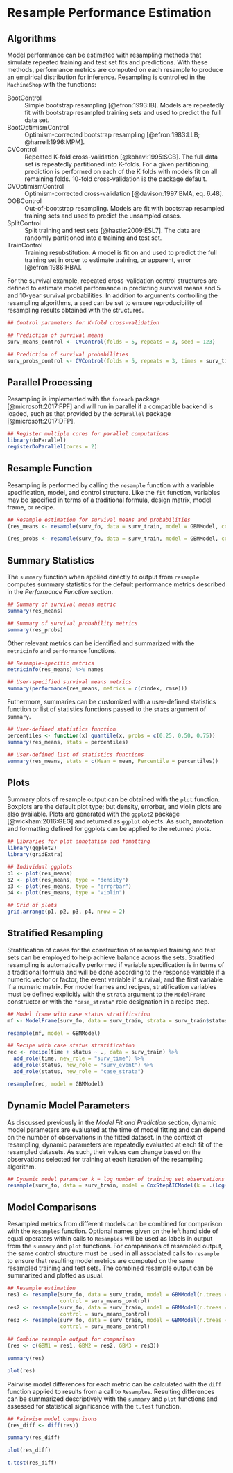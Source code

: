 # Resample Performance Estimation


## Algorithms

Model performance can be estimated with resampling methods that simulate repeated training and test set fits and predictions.  With these methods, performance metrics are computed on each resample to produce an empirical distribution for inference.  Resampling is controlled in the `MachineShop` with the functions:

BootControl
  : Simple bootstrap resampling [@efron:1993:IB].  Models are repeatedly fit with bootstrap resampled training sets and used to predict the full data set.

BootOptimismControl
  : Optimism-corrected bootstrap resampling [@efron:1983:LLB; @harrell:1996:MPM].

CVControl
  : Repeated K-fold cross-validation [@kohavi:1995:SCB].  The full data set is repeatedly partitioned into K-folds.  For a given partitioning, prediction is performed on each of the K folds with models fit on all remaining folds.  10-fold cross-validation is the package default.

CVOptimismControl
  :  Optimism-corrected cross-validation [@davison:1997:BMA, eq. 6.48].

OOBControl
  : Out-of-bootstrap resampling.  Models are fit with bootstrap resampled training sets and used to predict the unsampled cases.
  
SplitControl
  : Split training and test sets [@hastie:2009:ESL7].  The data are randomly partitioned into a training and test set.
  
TrainControl
  : Training resubstitution.  A model is fit on and used to predict the full training set in order to estimate training, or apparent, error [@efron:1986:HBA].
  
For the survival example, repeated cross-validation control structures are defined to estimate model performance in predicting survival means and 5 and 10-year survival probabilities.  In addition to arguments controlling the resampling algorithms, a `seed` can be set to ensure reproducibility of resampling results obtained with the structures.

```r
## Control parameters for K-fold cross-validation

## Prediction of survival means
surv_means_control <- CVControl(folds = 5, repeats = 3, seed = 123)

## Prediction of survival probabilities
surv_probs_control <- CVControl(folds = 5, repeats = 3, times = surv_times, seed = 123)
```


## Parallel Processing

Resampling is implemented with the `foreach` package [@microsoft:2017:FPF] and will run in parallel if a compatible backend is loaded, such as that provided by the `doParallel` package [@microsoft:2017:DFP].

```r
## Register multiple cores for parallel computations
library(doParallel)
registerDoParallel(cores = 2)
```


## Resample Function

Resampling is performed by calling the `resample` function with a variable specification, model, and control structure.  Like the `fit` function, variables may be specified in terms of a traditional formula, design matrix, model frame, or recipe.

```r
## Resample estimation for survival means and probabilities
(res_means <- resample(surv_fo, data = surv_train, model = GBMModel, control = surv_means_control))

(res_probs <- resample(surv_fo, data = surv_train, model = GBMModel, control = surv_probs_control))
```


## Summary Statistics

The `summary` function when applied directly to output from `resample` computes summary statistics for the default performance metrics described in the *Performance Function* section.

```r
## Summary of survival means metric
summary(res_means)

## Summary of survival probability metrics
summary(res_probs)
```

Other relevant metrics can be identified and summarized with the `metricinfo` and `performance` functions.

```r
## Resample-specific metrics
metricinfo(res_means) %>% names

## User-specified survival means metrics
summary(performance(res_means, metrics = c(cindex, rmse)))
```

Futhermore, summaries can be customized with a user-defined statistics function or list of statistics functions passed to the `stats` argument of `summary`.

```r
## User-defined statistics function
percentiles <- function(x) quantile(x, probs = c(0.25, 0.50, 0.75))
summary(res_means, stats = percentiles)

## User-defined list of statistics functions
summary(res_means, stats = c(Mean = mean, Percentile = percentiles))
```


## Plots

Summary plots of resample output can be obtained with the `plot` function.  Boxplots are the default plot type; but density, errorbar, and violin plots are also available.  Plots are generated with the `ggplot2` package [@wickham:2016:GEG] and returned as `ggplot` objects.  As such, annotation and formatting defined for ggplots can be applied to the returned plots.

```r
## Libraries for plot annotation and fomatting
library(ggplot2)
library(gridExtra)

## Individual ggplots
p1 <- plot(res_means)
p2 <- plot(res_means, type = "density")
p3 <- plot(res_means, type = "errorbar")
p4 <- plot(res_means, type = "violin")

## Grid of plots
grid.arrange(p1, p2, p3, p4, nrow = 2)
```


## Stratified Resampling

Stratification of cases for the construction of resampled training and test sets can be employed to help achieve balance across the sets.  Stratified resampling is automatically performed if variable specification is in terms of a traditional formula and will be done according to the response variable if a numeric vector or factor, the event variable if survival, and the first variable if a numeric matrix.  For model frames and recipes, stratification variables must be defined explicitly with the `strata` argument to the `ModelFrame` constructor or with the `"case_strata"` role designation in a recipe step. 

```r
## Model frame with case status stratification
mf <- ModelFrame(surv_fo, data = surv_train, strata = surv_train$status)

resample(mf, model = GBMModel)

## Recipe with case status stratification
rec <- recipe(time + status ~ ., data = surv_train) %>%
  add_role(time, new_role = "surv_time") %>%
  add_role(status, new_role = "surv_event") %>%
  add_role(status, new_role = "case_strata")

resample(rec, model = GBMModel)
```


## Dynamic Model Parameters

As discussed previously in the *Model Fit and Prediction* section, dynamic model parameters are evaluated at the time of model fitting and can depend on the number of observations in the fitted dataset.  In the context of resampling, dynamic parameters are repeatedly evaluated at each fit of the resampled datasets.  As such, their values can change based on the observations selected for training at each iteration of the resampling algorithm.

```r
## Dynamic model parameter k = log number of training set observations
resample(surv_fo, data = surv_train, model = CoxStepAICModel(k = .(log(nobs))))
```


## Model Comparisons

Resampled metrics from different models can be combined for comparison with the `Resamples` function.  Optional names given on the left hand side of equal operators within calls to `Resamples` will be used as labels in output from the `summary` and `plot` functions.  For comparisons of resampled output, the same control structure must be used in all associated calls to `resample` to ensure that resulting model metrics are computed on the same resampled training and test sets.  The combined resample output can be summarized and plotted as usual.

```r
## Resample estimation
res1 <- resample(surv_fo, data = surv_train, model = GBMModel(n.trees = 25),
                 control = surv_means_control)
res2 <- resample(surv_fo, data = surv_train, model = GBMModel(n.trees = 50),
                 control = surv_means_control)
res3 <- resample(surv_fo, data = surv_train, model = GBMModel(n.trees = 100),
                 control = surv_means_control)

## Combine resample output for comparison
(res <- c(GBM1 = res1, GBM2 = res2, GBM3 = res3))

summary(res)

plot(res)
```

Pairwise model differences for each metric can be calculated with the `diff` function applied to results from a call to `Resamples`.  Resulting differences can be summarized descriptively with the `summary` and `plot` functions and assessed for statistical significance with the `t.test` function.

```r
## Pairwise model comparisons
(res_diff <- diff(res))

summary(res_diff)

plot(res_diff)
```

```r
t.test(res_diff)
```
